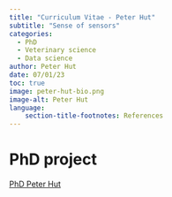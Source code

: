 ```yaml
---
title: "Curriculum Vitae - Peter Hut"
subtitle: "Sense of sensors"
categories:
  - PhD
  - Veterinary science
  - Data science
author: Peter Hut
date: 07/01/23
toc: true
image: peter-hut-bio.png
image-alt: Peter Hut
language: 
    section-title-footnotes: References
---
```


# PhD project

[PhD Peter Hut](/researchers/pdfs/peter-hut-phd.pdf)
